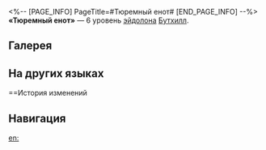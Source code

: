 <%-- [PAGE_INFO]
PageTitle=#Тюремный енот#
[END_PAGE_INFO] --%>
{{Эйдолон Инфобокс
|Название         = Тюремный енот
|Изображение      = Эйдолон Тюремный енот.png
|Персонаж         = Бутхилл
|Уровень          = 6
|Длительность     = 
|Описание         = Когда талант персонажа наносит {{Доп эффект|урон пробития}}, персонаж наносит цели доп. {{Доп эффект|урон пробития}}, равный 40% от множителя изначального урона, а также наносит соседним целям {{Доп эффект|урон пробития}}, равный 70% от множителя изначального урона.
|Свойство1        = 
|Масштабирование1 = 
}}
'''«Тюремный енот»''' — 6 уровень [[эйдолон]]а [[Бутхилл]].

==Галерея==
{{Галерея|position=left|captionalign=center
|Персонаж Бутхилл Эйдолон 6.png|Осколок Эйдолона
}}

==На других языках==
{{На других языках
|en   = Crowbar Hotel's Raccoon
|zhs  = 撬棍旅馆的浣熊
|zht  = 撬棍旅館的浣熊
|ja   = {{Rubi|鉄格子|てつごうし}}ホテルの{{Rubi|常連|じょうれん}}
|ko   = 쇠창살 여관의 라쿤
|es   = Mapache del hotel Palanca
|fr   = Raton laveur du Motel Pied-de-biche
|ru   = Тюремный енот
|th   = Crowbar Hotel's Raccoon
|vi   = Gấu Mèo Ở Khách Sạn Xà Beng
|de   = Waschbär im Hotel Brecheisen
|id   = Crowbar Hotel's Raccoon
|pt   = Guaxinim do Hotel Pé de Cabra
}}

==История изменений
{{История изменений|3.5}}

==Навигация==
{{Навык Навбокс|Бутхилл}}

[[en:]]